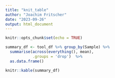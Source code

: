 ```yaml
---
title: "knit_table"
author: "Joachim Fritscher"
date: "2023-09-26"
output: html_document
---
```


```r
knitr::opts_chunk$set(echo = TRUE)
```


```r

summary_df <- tool_df %>% group_by(Sample) %>% 
  summarise(across(everything(), mean),
            .groups = 'drop')  %>%
  as.data.frame()

knitr::kable(summary_df)


```
